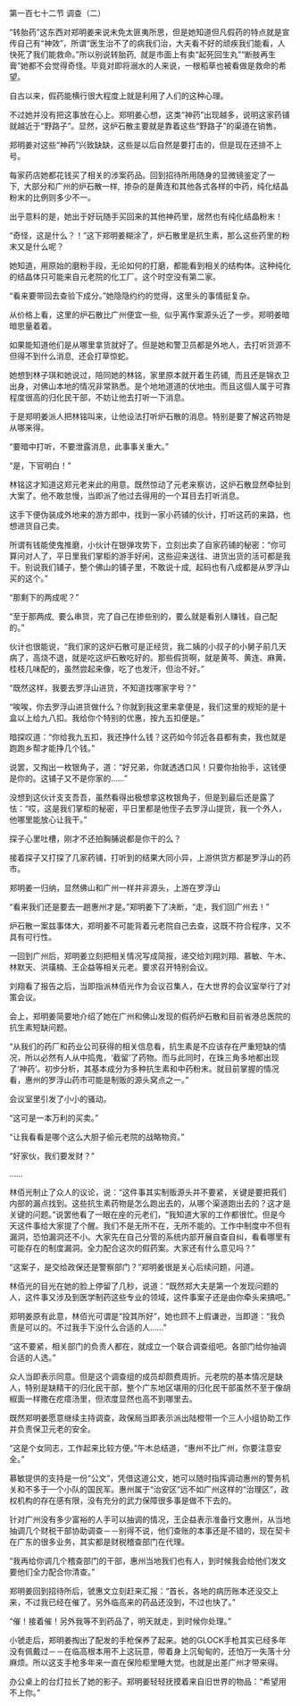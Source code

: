 

第一百七十二节 调查（二）

“转胎药”这东西对郑明姜来说未免太匪夷所思，但是她知道但凡假药的特点就是宣传自己有“神效”，所谓“医生治不了的病我们治，大夫看不好的顽疾我们能看，人快死了我们能救命。”所以别说转胎药,  就是市面上有卖“起死回生丸”“断肢再生膏”她都不会觉得奇怪。毕竟对即将溺水的人来说，一根稻草也被看做是救命的希望。

自古以来，假药能横行很大程度上就是利用了人们的这种心理。

不过她并没有把这事放在心上。郑明姜心想，这类“神药”出现越多，说明这家药铺就越近于“野路子”。显然，这炉石散主要就是靠着这些“野路子”的渠道在销售。

郑明姜对这些“神药”兴致缺缺，这些是以后自然是要打击的，但是现在还排不上号。

每家药店她都花钱买了相关的涉案药品。回到招待所用随身的显微镜鉴定了一下,  大部分和广州的炉石散一样,  掺杂的是黄连和其他各式各样的中药，纯化结晶粉末的比例则多少不一。

出乎意料的是，她出于好玩随手买回来的其他神药里，居然也有纯化结晶粉末！

“奇怪，这是什么？！”这下郑明姜糊涂了，炉石散里是抗生素，那么这些药里的粉末又是什么呢？

她知道，用原始的磨粉手段，无论如何的打磨，都能看到相关的结构体。这种纯化的结晶体只可能来自元老院的化工厂。这个时空没有第二家。

“看来要带回去查验下成分。”她隐隐约约的觉得，这里头的事情挺复杂。

从价格上看，这里的炉石散比广州便宜一些,  似乎离作案源头近了一步。郑明姜暗暗思量着着。

如果能知道他们是从哪里拿货就好了。但是她和警卫员都是外地人，去打听货源不但得不到什么消息,  还会打草惊蛇。

她想到林子琪和她说过，陪同她的林铭，家里原本就开着生药铺,  而且还是锦衣卫出身，对佛山本地的情况非常熟悉。是个地地道道的伏地虫。而且这個人属于可靠程度很高的归化民干部，不妨让他去打听一下消息。

于是郑明姜派人把林铭叫来，让他设法打听炉石散的消息。特别是要了解这药物是从哪来得。

“要暗中打听，不要泄露消息，此事事关重大。”

“是，下官明白！”

林铭这才知道这郑元老来此的用意。既然惊动了元老来察访，这炉石散显然牵扯到大案了。他不敢怠慢，当即派了他过去得用的一个耳目去打听消息。

这手下便伪装成外地来的游方郎中，找到一家小药铺的伙计，打听这药的来路，也想进货自己卖。

所谓有钱能使鬼推磨，小伙计在银弹攻势下，立刻出卖了自家药铺的秘密：“你可算问对人了，平日里我们掌柜的游手好闲，这些迎来送往、进货出货的活可都是我干。别说我们铺子，整个佛山的铺子里，不敢说十成,  起码也有八成都是从罗浮山买的这个。”

“那剩下的两成呢？”

“至于那两成,  要么串货，完了自己在掺些别的，要么就是看别人赚钱，自己配的。”

伙计也很能说，“我们家的这炉石散可是正经货，我二姨的小叔子的小舅子前几天病了，高烧不退，就是吃这炉石散吃好的。那些假货啊，就是黄芩、黄连、麻黄、桂枝几味配的，虽然尝起来像，吃了也发汗，但治不好。”

“既然这样，我要去罗浮山进货，不知道找哪家字号？”

“唉唉，你去罗浮山进货做什么？你就到我这里来拿便是，我们这里的规矩的是十盒以上给九八扣。我给你个特别的优惠，按九五扣便是。”

暗探叹道：“你给我九五扣，我还挣什么钱？这药如今邻近各县都有卖，我也就是跑跑乡帮才能挣几个钱。”

说罢，又掏出一枚银角子，道：“好兄弟，你就透透口风！只要你抬抬手，这钱便是你的。这铺子又不是你家的……”

没想到这伙计支支吾吾，虽然看得出极想拿这枚银角子，但是到最后还是露了怯：“哎，这是我们掌柜的秘密，平日里都是他侄子去罗浮山提货，我一个外人，他哪里能放心让我干。”

探子心里吐槽，刚才不还拍胸脯说都是你干的么？

接着探子又打探了几家药铺，打听到的结果大同小异，上游供货方都是罗浮山的药市。

郑明姜一归纳，显然佛山和广州一样并非源头，上游在罗浮山

“看来我们还是要去一趟惠州才是。”郑明姜下了决断，“走，我们回广州去！”

炉石散一案兹事体大，郑明姜不可能背着元老院自己去查，这既不符合程序，又不具有可行性。

一回到广州后，郑明姜立刻把相关情况写成简报，递交给刘翔刘翔、慕敏、午木、林默天、洪璜楠、王企益等相关元老。要求召开特别会议。

刘翔看了报告之后，当即指派林佰光作为会议召集人，在大世界的会议室举行了对策会议。

会上，郑明姜简要地介绍了她在广州和佛山发现的假药炉石散和目前省港总医院的抗生素短缺问题。

“从我们的药厂和药业公司获得的相关信息看，抗生素是不应该存在严重短缺的情况，所以必然有人从中捣鬼，‘截留’了药物。而与此同时，在珠三角多地都出现了‘神药’。初步分析，其基本成分为多种抗生素和中药粉末。就目前掌握的情况看，惠州的罗浮山药市可能是制贩的源头窝点之一。”

会议室里引发了小小的骚动。

“这可是一本万利的买卖。”

“让我看看是哪个这么大胆子偷元老院的战略物资。”

“好家伙，我们要发财？”

……

林佰光制止了众人的议论，说：“这件事其实制贩源头并不要紧，关键是要把莪们内部的漏点找到。这些抗生素药物是怎么跑出去的，从哪个渠道跑出去的？这才是关键的问题。”说罢他看了一眼在座的元老们，“我知道大家的工作都很忙。但是今天这件事给大家提了个醒。我们不是无所不在，无所不能的。工作中制度中不但有漏洞，恐怕漏洞还不小。大家先在自己分管的系统内部开展自查自纠，看看哪里有可能存在的制度漏洞。全力配合这次的假药案。大家还有什么意见吗？”

“这案子，是交给政保还是警察部门？”郑明姜很是关心后续问题，问道。

林佰光的目光在她的脸上停留了几秒，说道：“既然郑大夫是第一个发现问题的人，这件事又涉及到医学制药这些专业的领域，这件事案子还是由你牵头来搞吧。”

郑明姜原有此意，林佰光可谓是“投其所好”，她也顾不上假谦逊，当即道：“我负责是可以的。不过我手下没什么合适的人……”

“这不要紧，相关部门的负责人都在，就成立一个联合调查组吧。各部门给你抽调合适的人选。”

众人当即表示同意。但是这个调查组的成员却颇费周折。元老院的基本情况是缺人，特别是缺精干的归化民干部，整个广东地区堪用的归化民干部虽然不至于像胡椒面一样撒在疙瘩汤里，但浓度显然也高不到哪里去。

既然郑明姜愿意继续主持调查，政保局当即表示派出陆橙带一个三人小组协助工作并负责保卫元老的安全。

“这是个女同志，工作起来比较方便。”午木总结道，“惠州不比广州，你要注意安全。”

慕敏提供的支持是一份“公文”，凭借这道公文，她可以随时指挥调动惠州的警务机关和不多于一个小队的国民军。惠州属于“治安区”远不如广州这样的“治理区”，政权机构的存在感有限，没有充分的武力保障很多事是做不下去的。

针对广州没有多少富裕的人手可以抽调的情况，王企益表示准备行文惠州，从当地抽调几个财税干部协助调查－－别得不说，他们查账的本事还是不错的，现在契卡在广东的很多业务，其实都是财税稽查部门在代理。

“我再给你调几个稽查部门的干部，惠州当地我们也有人，到时候我会给他们发文要他们全力配合你清查。”

郑明姜回到招待所后，虢惠文立刻赶来汇报：“首长，各地的病历账本还没交上来，不过我已经在催了。另外临高来的药品还没到，不过也快了。”

“催！接着催！另外我等不到药品了，明天就走，到时候你处理。”

小虢走后，郑明姜掏出了配发的手枪保养了起来。她的GLOCK手枪其实已经多年没有佩戴过－－在临高根本用不上这玩意，带着身上沉甸甸的，还怕万一失落十分麻烦。所以这支手枪多年来一直在保险柜里睡大觉。也就是出差广州才带来得。

办公桌上的台灯拉长了她的影子。郑明姜轻轻抚摸着来自旧世界的物品：“希望用不上你。”

